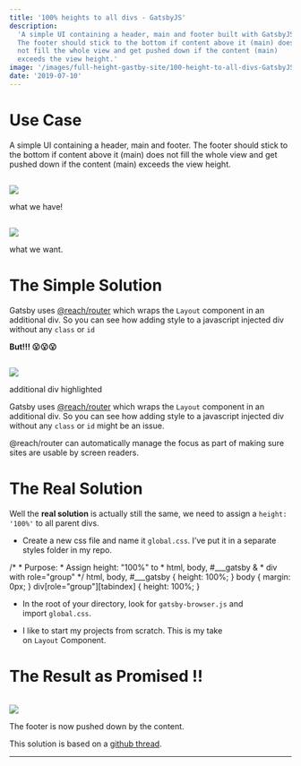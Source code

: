 ```yaml
---
title: '100% heights to all divs - GatsbyJS'
description:
  'A simple UI containing a header, main and footer built with GatsbyJS.
  The footer should stick to the bottom if content above it (main) does
  not fill the whole view and get pushed down if the content (main)
  exceeds the view height.'
image: '/images/full-height-gastby-site/100-height-to-all-divs-GatsbyJS.png'
date: '2019-07-10'
---
```


# Use Case

A simple UI containing a header, main and footer. The footer should stick to the bottom if content above it (main) does not fill the whole view and get pushed down if the content (main) exceeds the view height.

![](data:image/gif;base64,R0lGODlhAQABAAAAACH5BAEKAAEALAAAAAABAAEAAAICTAEAOw==)

![](https://hzburki.com/wp-content/uploads/2022/08/9nmvdxs1nvu995y6zh0d-1024x584.png)

what we have!

![](data:image/gif;base64,R0lGODlhAQABAAAAACH5BAEKAAEALAAAAAABAAEAAAICTAEAOw==)

![](https://hzburki.com/wp-content/uploads/2022/08/cw5bmw5znid8bpqpmlao-1024x585.png)

what we want.

# The Simple Solution

Gatsby uses [@reach/router](https://github.com/reach/router) which wraps the `Layout` component in an additional div. So you can see how adding style to a javascript injected div without any `class` or `id`

**But!!! 😮😮😮**

![](data:image/gif;base64,R0lGODlhAQABAAAAACH5BAEKAAEALAAAAAABAAEAAAICTAEAOw==)

![](https://hzburki.com/wp-content/uploads/2022/08/iho2sk8cs1n1x1ax2wel-1024x476.png)

additional div highlighted

Gatsby uses [@reach/router](https://github.com/reach/router) which wraps the `Layout` component in an additional div. So you can see how adding style to a javascript injected div without any `class` or `id` might be an issue.

@reach/router can automatically manage the focus as part of making sure sites are usable by screen readers.

# The Real Solution

Well the **real solution** is actually still the same, we need to assign a `height: '100%'` to all parent divs.

- Create a new css file and name it `global.css`. I’ve put it in a separate styles folder in my repo.

/\* \* Purpose: \* Assign height: "100%" to \* html, body, #\_\_\_gatsby & \* div with role="group"
\*/
html, body, #\_\_\_gatsby {
height: 100%;
}
body {
margin: 0px;
}
div\[role="group"\]\[tabindex\] {
height: 100%;
}

- In the root of your directory, look for `gatsby-browser.js` and import `global.css`.

- I like to start my projects from scratch. This is my take on `Layout` Component.

# The Result as Promised !!

![](data:image/gif;base64,R0lGODlhAQABAAAAACH5BAEKAAEALAAAAAABAAEAAAICTAEAOw==)

![](https://hzburki.com/wp-content/uploads/2022/08/z1cdwannqfd42xs7vqrx.gif)

The footer is now pushed down by the content.

This solution is based on a [github thread](https://github.com/gatsbyjs/gatsby/issues/7310).

---
